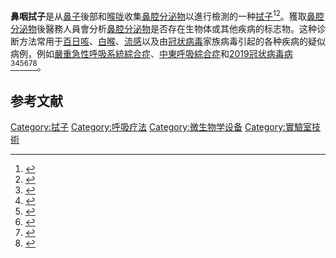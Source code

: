 {{Infobox diagnostic
| name            = 鼻咽拭子
| image           = Diagnosis-image1.jpg
| alt             = 
| caption         = 鼻咽拭子
| pronounce       =  
| synonyms        = 
| purpose         = 診斷某些[[病毒性疾病|病毒性疾病]]
| reference_range =
| calculator      = 
| DiseasesDB      = <!--{{DiseasesDB2|numeric_id}}-->
| ICD10           = <!--{{ICD10|Group|Major|minor|LinkGroup|LinkMajor}} 或 {{ICD10PCS|code|char1/char2/char3/char4}}-->
| ICD9            = 
| ICDO            =
| MedlinePlus     = 003747
| eMedicine       = <!--article_number-->
| MeshID          = 
| OPS301          = <!--{{OPS301|code}}-->
| LOINC           = <!--{{LOINC|code}}-->
}}'''鼻咽拭子'''是从[[鼻子|鼻子]]後部和[[咽喉|喉咙]]收集[[黏液|鼻腔分泌物]]以進行檢測的一种[[拭子|拭子]]<ref name="MPNaso20">{{Cite web|title=Nasopharyngeal culture|url=https://medlineplus.gov/ency/article/003747.htm|access-date=2021-05-09|work=MedlinePlus Medical Encyclopedia|language=en}}</ref><ref name="PavordTheComplete04">{{Cite book|url=https://books.google.com/books?id=zmBWAAAAYAAJ|publisher=F+W Media|date=2004-10-15|isbn=978-0-7153-1883-6|language=en|first=Tony|last=Pavford|first2=Marcy|last2=Pavord|title=The Complete Equine Veterinary Manual}}</ref>。獲取[[黏液|鼻腔分泌物]]後醫務人員會分析[[黏液|鼻腔分泌物]]是否存在生物体或其他疾病的标志物。这种诊断方法常用于[[百日咳|百日咳]]、[[白喉|白喉]]、[[流行性感冒|流感]]以及由[[冠状病毒|冠状病毒]]家族病毒引起的各种疾病的疑似病例，例如[[嚴重急性呼吸系統綜合症|嚴重急性呼吸系統綜合症]]、[[中東呼吸綜合症|中東呼吸綜合症]]和[[2019冠状病毒病|2019冠状病毒病]]<ref name="MukherjeeMedical10">{{Cite book|url=https://books.google.com/books?id=YP8hBAAAQBAJ&pg=PT97|publisher=Tata McGraw-Hill Education|date=2010-06-11|isbn=978-0-07-007663-1|language=en|first=Kanai L.|last=Mukherjee|title=Med Lab Tech Vol 2, 2/E|pages=97}}</ref><ref name="CDCSpecimenColl19">{{Cite web|title=Pertussis Specimen Collection|url=https://www.cdc.gov/pertussis/clinical/diagnostic-testing/specimen-collection.html|access-date=2021-05-09|date=2021-04-02|work=[[美国疾病控制与预防中心|CDC]]|language=en-us}}</ref><ref name="IrvingCompar12">{{Cite journal|title=Comparison of Nasal and Nasopharyngeal Swabs for Influenza Detection in Adults|url=http://www.clinmedres.org/cgi/doi/10.3121/cmr.2012.1084|last=Irving|first=S. A.|last2=Vandermause|first2=M. F.|date=2012-11-01|journal=Clinical Medicine & Research|issue=4|doi=10.3121/cmr.2012.1084|volume=10|pages=215–218|language=en|issn=1539-4182|pmc=PMC3494547|pmid=22723469|last3=Shay|first3=D. K.|last4=Belongia|first4=E. A.}}</ref><ref name="CDCInfluenza">{{Cite web|title=Influenza Specimen Collection|url=https://www.cdc.gov/flu/pdf/freeresources/healthcare/flu-specimen-collection-guide.pdf|accessdate=25 March 2020|date=n.d.|format=PDF|publisher=Centers for Disease Control and Prevention|quote=A nasopharyngeal (NP) swab is the optimal upper respiratory tract specimen collection method for influenza testing.|archivedate=2020-02-13|archiveurl=https://web.archive.org/web/20200213041301/https://www.cdc.gov/flu/pdf/freeresources/healthcare/flu-specimen-collection-guide.pdf|dead-url=no}}</ref><ref name="McPhersonHenry17">{{Cite book|url=https://books.google.com/books?id=QtjQDwAAQBAJ&pg=PA1083|publisher=Elsevier Health Sciences|date=2017-01-27|isbn=978-81-312-4677-1|language=en|first=Richard A.|last=McPherson|title=Henry's Clinical Diagnosis and Management by Laboratory Methods: First South Asia Edition_e-Book|pages=1083}}</ref><ref name="WHOLabTest20">{{Cite journal|title=Laboratory testing for coronavirus disease (COVID-19) in suspected human cases: interim guidance, 19 March 2020|url=https://apps.who.int/iris/handle/10665/331501|last=Organization|first=World Health|date=2020|language=en}}</ref>。

== 参考文献 ==
{{Reflist|30em}}
[[Category:拭子|Category:拭子]]
[[Category:呼吸疗法|Category:呼吸疗法]]
[[Category:微生物学设备|Category:微生物学设备]]
[[Category:實驗室技術|Category:實驗室技術]]